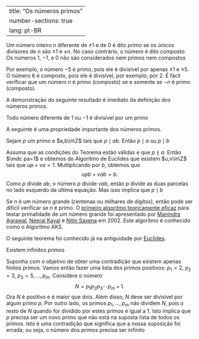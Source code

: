 

---
title: "Os números primos"
number-sections: true
lang: pt-BR
---

:::{#def-}
Um número inteiro $n$ diferente de $\pm 1$ e de $0$ é dito <em>primo</em> se os únicos divisores de $n$ são $\pm 1$ e $\pm n$. No caso contrário, o número é dito <em>composto</em>. Os números $1$, $-1$, e $0$ não são considerados nem primos nem compostos
:::

Por exemplo, o número $-5$ é primo, pois ele é divisível por apenas $\pm 1$ e $\pm 5$. O número $6$ é composto, pois ele é divisível, por exemplo, por $2$. É fácil verificar que um número $n$ é primo (composto) se e somente se $-n$ é primo (composto).

A demonstração do seguinte resultado é imediato da definição dos números primos.

:::{#lem-}
Todo número diferente de $1$ ou $-1$ é divisível por um primo
:::

A seguinte é uma propriedade importante dos números primos.

:::{#lem-}
Sejam $p$ um primo e $a,b\in\Z$ tais que $p\mid ab$. Então $p\mid a$ ou $p\mid b$
:::


:::{.proof}
Assuma que as condições do Teorema estão válidas e que $p\nmid a$. Então $\mdc pa=1$ e obtemos do Algoritmo de Euclides que existem $u,v\in\Z$ tais que $up+va=1$. Multiplicando por $b$, obtemos que
$$
upb+vab=b.
$$
Como $p$ divide $ab$, o número $p$ divide $vab$, então $p$ divide as duas parcelas no lado esquerdo da última equação. Mas isso implica que $p\mid b$
:::

Se $n$ é um número grande (centenas ou milhares de dígitos), então pode ser difícil verificar se $n$ é primo. O <a href="https://pt.wikipedia.org/wiki/Teste_de_primalidade_AKS">primeiro algoritmo teoricamente eficaz</a> para testar primalidade de um número grande foi apresentado por <a title="Manindra Agrawal" href="https://pt.wikipedia.org/wiki/Manindra_Agrawal">Manindra Agrawal</a>, <a title="Neeraj Kayal" href="https://pt.wikipedia.org/wiki/Neeraj_Kayal">Neeraj Kayal</a> e <a href="https://en.wikipedia.org/wiki/Nitin_Saxena">Nitin Saxena</a> em 2002. Este algoritmo é conhecido como o Algoritmo AKS.

O seguinte teorema foi conhecido já na antiguidade por <a href="https://pt.wikipedia.org/wiki/Euclides">Euclides</a>.

:::{#thm-}
Existem infinitos primos
:::


:::{.proof}
Suponha com o objetivo de obter uma contradição que existem apenas finitos primos. Vamos então fazer uma  lista dos primos positivos: $p_1=2$, $p_2=3$, $p_3=5,\ldots,p_m$. Considere o número
$$
N=p_1p_2p_3\cdots p_m+1.
$$
Ora $N$ é positivo e é maior que dois. Além disso, $N$ deve ser divisível por algum primo $p$. Por outro lado, os primos $p_1,\ldots,p_m$ não dividem $N$, pois o resto de $N$ quando for dividido por estes primos é igual a $1$. Isto implica que $p$ precisa ser um novo primo que não está na suposta lista de todos os primos. Isto é uma contradição que significa que a nossa suposição foi errada; ou seja, o número dos primos precisa ser infinito
:::



